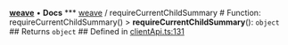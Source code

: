 [**weave**](/reference/typescript-sdk/weave/index) • **Docs** *** [weave](/reference/typescript-sdk/weave/index) / requireCurrentChildSummary # Function: requireCurrentChildSummary() > **requireCurrentChildSummary**(): `object` ## Returns `object` ## Defined in [clientApi.ts:131](https://github.com/wandb/weave/blob/e2313369cb35bc1b6f97c70539926dd951ead21e/sdks/node/src/clientApi.ts#L131)
